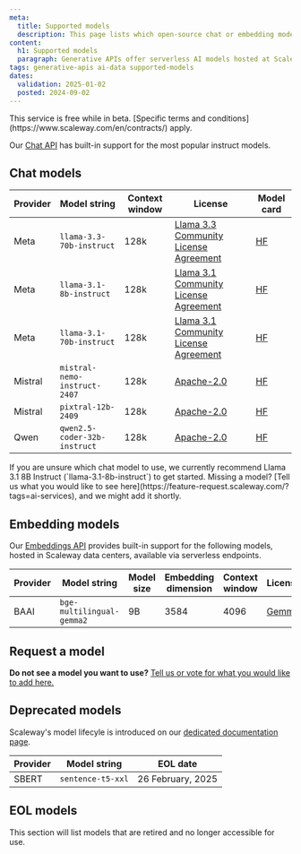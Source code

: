 ```yaml
---
meta:
  title: Supported models
  description: This page lists which open-source chat or embedding models Scaleway is currently hosting
content:
  h1: Supported models
  paragraph: Generative APIs offer serverless AI models hosted at Scaleway - no need to configure hardware or deploy your own models
tags: generative-apis ai-data supported-models
dates:
  validation: 2025-01-02
  posted: 2024-09-02
---
```


<Message type="important">
  This service is free while in beta. [Specific terms and conditions](https://www.scaleway.com/en/contracts/) apply.
</Message>

Our [Chat API](/ai-data/generative-apis/how-to/query-language-models) has built-in support for the most popular instruct models.

## Chat models

| Provider | Model string | Context window | License | Model card |
|-----------------|-----------------|-----------------|-----------------|-----------------|
| Meta        | `llama-3.3-70b-instruct`  | 128k  | [Llama 3.3 Community License Agreement](https://www.llama.com/llama3_3/license/) | [HF](https://huggingface.co/meta-llama/Llama-3.3-70B-Instruct) |
| Meta        | `llama-3.1-8b-instruct`  | 128k  | [Llama 3.1 Community License Agreement](https://llama.meta.com/llama3_1/license/) | [HF](https://huggingface.co/meta-llama/Llama-3.1-8B-Instruct) |
| Meta        | `llama-3.1-70b-instruct`  | 128k  | [Llama 3.1 Community License Agreement](https://llama.meta.com/llama3_1/license/) | [HF](https://huggingface.co/meta-llama/Llama-3.1-70B-Instruct) |
| Mistral      | `mistral-nemo-instruct-2407`                 | 128k | [Apache-2.0](https://www.apache.org/licenses/LICENSE-2.0) | [HF](https://huggingface.co/mistralai/Mistral-Nemo-Instruct-2407) |
| Mistral      | `pixtral-12b-2409`                 | 128k | [Apache-2.0](https://www.apache.org/licenses/LICENSE-2.0) | [HF](https://huggingface.co/mistralai/Pixtral-12B-2409) |
| Qwen      | `qwen2.5-coder-32b-instruct`                 | 128k | [Apache-2.0](https://www.apache.org/licenses/LICENSE-2.0) | [HF](https://huggingface.co/Qwen/Qwen2.5-Coder-32B-Instruct) |


<Message type="tip">
  If you are unsure which chat model to use, we currently recommend Llama 3.1 8B Instruct (`llama-3.1-8b-instruct`) to get started.
</Message>

<Message type="note">
  Missing a model? [Tell us what you would like to see here](https://feature-request.scaleway.com/?tags=ai-services), and we might add it shortly.
</Message>

## Embedding models

Our [Embeddings API](/ai-data/generative-apis/how-to/query-embedding-models) provides built-in support for the following models, hosted in Scaleway data centers, available via serverless endpoints.

| Provider | Model string | Model size | Embedding dimension | Context window |  License | Model card |
|-----------------|-----------------|-----------------|-----------------|-----------------|-----------------|-----------------|
| BAAI        | `bge-multilingual-gemma2`  | 9B  | 3584 | 4096 | [Gemma](https://ai.google.dev/gemma/terms) | [HF](https://huggingface.co/BAAI/bge-multilingual-gemma2) |

## Request a model

**Do not see a model you want to use?** [Tell us or vote for what you would like to add here.](https://feature-request.scaleway.com/?tags=ai-services)

## Deprecated models

Scaleway's model lifecyle is introduced on our [dedicated documentation page](/ai-data/generative-apis/reference-content/model-lifecycle/).

| Provider | Model string | EOL date 
|-----------------|-----------------|-----------------|
| SBERT        | `sentence-t5-xxl`  | 26 February, 2025 | 

## EOL models

This section will list models that are retired and no longer accessible for use.

